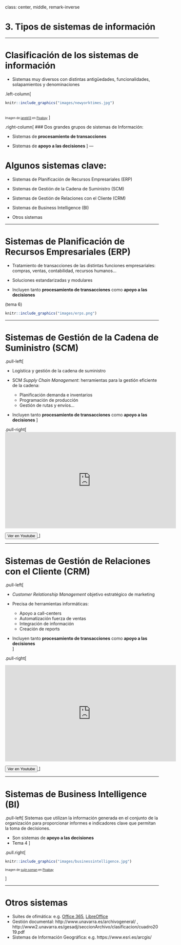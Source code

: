 class: center, middle, remark-inverse

# 3. Tipos de sistemas de información

---

# Clasificación de los sistemas de información

- Sistemas muy diversos con distintas antigüedades, funcionalidades, solapamientos y denominaciones

.left-column[

```r

knitr::include_graphics("images/newyorktimes.jpg")

```
<br>
<small><small>Imagen de <a href="https://pixabay.com/es/users/janeb13-725943/?utm_source=link-attribution&amp;utm_medium=referral&amp;utm_campaign=image&amp;utm_content=1159719">janeb13</a> en <a href="https://pixabay.com/es/?utm_source=link-attribution&amp;utm_medium=referral&amp;utm_campaign=image&amp;utm_content=1159719">Pixabay</a></small></small>
]

.right-column[
### Dos grandes grupos de sistemas de Información:

- Sistemas de **procesamiento de transacciones**

- Sistemas de **apoyo a las decisiones**
]
---

# Algunos sistemas clave:

- Sistemas de Planificación de Recursos Empresariales (ERP)

- Sistemas de Gestión de la Cadena de Suministro (SCM)

- Sistemas de Gestión de Relaciones con el Cliente (CRM)

- Sistemas de Business Intelligence (BI)

- Otros sistemas

---

# Sistemas de Planificación de Recursos Empresariales (ERP)


- Tratamiento de transacciones de las distintas funciones empresariales: compras, ventas, contabilidad, recursos humanos...

- Soluciones estandarizadas y modulares


- Incluyen tanto **procesamiento de transacciones** como **apoyo a las decisiones**  

(tema 6)

```r

knitr::include_graphics("images/erps.png")

```

---

# Sistemas de Gestión de la Cadena de Suministro (SCM)

.pull-left[

- Logística y gestión de la cadena de suministro

- SCM *Supply Chain Management*: herramientas para la gestión eficiente de la cadena:
  - Planificación demanda e inventarios
  - Programación de producción
  - Gestión de rutas y envíos...
  
- Incluyen tanto **procesamiento de transacciones** como **apoyo a las decisiones**  ]

.pull-right[
<iframe width="560" height="315" src="https://www.youtube.com/embed/I8Y9yEQTrhw" frameborder="0" allow="accelerometer; autoplay; encrypted-media; gyroscope; picture-in-picture" allowfullscreen></iframe>

<a href="https://www.youtube.com/watch?v=I8Y9yEQTrhw" target="_blank">
  <button class="btn">
    <span class="button--inner">Ver en Youtube</span>
  </button>
</a>
]


---

# Sistemas de Gestión de Relaciones con el Cliente (CRM)

.pull-left[

- *Customer Relationship Management* objetivo estratégico de marketing

- Precisa de herramientas informáticas:
  - Apoyo a call-centers
  - Automatización fuerza de ventas
  - Integración de información
  - Creación de reports
- Incluyen tanto **procesamiento de transacciones** como **apoyo a las decisiones**    
  ]
  
.pull-right[

<iframe width="560" height="315" src="https://www.youtube.com/embed/E-W2ILiRLnk" frameborder="0" allow="accelerometer; autoplay; encrypted-media; gyroscope; picture-in-picture" allowfullscreen></iframe>

<a href="https://www.youtube.com/watch?v=E-W2ILiRLnk" target="_blank">
  <button class="btn">
    <span class="button--inner">Ver en Youtube</span>
  </button>
</a>
]
  
---

# Sistemas de Business Intelligence (BI)


.pull-left[
Sistemas que utilizan la información generada en el conjunto de la organización para proporcionar informes e indicadores clave que permitan la toma de decisiones.

- Son sistemas de **apoyo a las decisiones**  
- Tema 4
]

.pull.right[


```r

knitr::include_graphics("images/businessintelligence.jpg")

```

<small><small>Imagen de <a href="https://pixabay.com/es/users/sujins-8495731/?utm_source=link-attribution&amp;utm_medium=referral&amp;utm_campaign=image&amp;utm_content=3262753">sujin soman</a> en <a href="https://pixabay.com/es/?utm_source=link-attribution&amp;utm_medium=referral&amp;utm_campaign=image&amp;utm_content=3262753">Pixabay</a></small></small>

]



---

# Otros sistemas

- Suites de ofimática: e.g. [Office 365](https://www.office.com/), [LibreOffice](https://es.libreoffice.org/)
- Gestión documental: http://www.unavarra.es/archivogeneral/ ,  http://www2.unavarra.es/gesadj/seccionArchivo/clasificacion/cuadro2019.pdf
- Sistemas de Información Geográfica: e.g. https://www.esri.es/arcgis/

